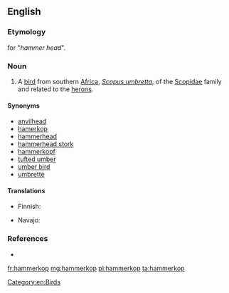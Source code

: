 ==English==

===Etymology===
{{etyl|af}} for "''hammer head''".

===Noun===
{{en-noun}}

# A [[bird]] from southern [[Africa]], ''[[Scopus umbretta]]'', of the [[Scopidae]] family and related to the [[heron]]s.

====Synonyms====
* [[anvilhead]]
* [[hamerkop]]
* [[hammerhead]]
* [[hammerhead stork]]
* [[hammerkopf]]
* [[tufted umber]]
* [[umber bird]]
* [[umbrette]]

====Translations====
{{trans-top|''Scopus umbretta''}}
* Finnish: {{t-|fi|varjohaikara}}
{{trans-mid}}
* Navajo: {{tø|nv|tsiikʼánii}}
{{trans-bottom}}

===References===
* {{R:Webster 1913}}

[[Category:en:Birds]]

[[fr:hammerkop]]
[[mg:hammerkop]]
[[pl:hammerkop]]
[[ta:hammerkop]]